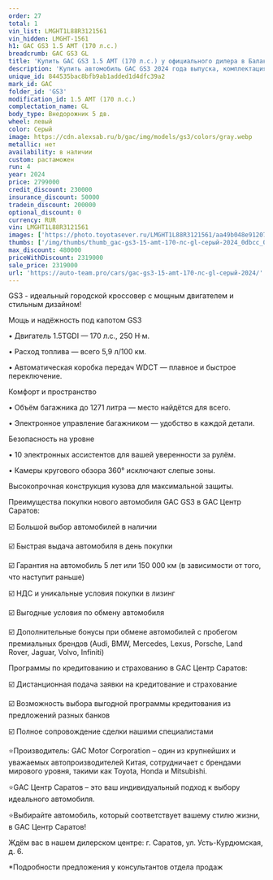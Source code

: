 ```yaml
---
order: 27
total: 1
vin_list: LMGHT1L88R3121561
vin_hidden: LMGHT-1561
h1: GAC GS3 1.5 AMT (170 л.с.)
breadcrumb: GAC GS3 GL
title: 'Купить GAC GS3 1.5 AMT (170 л.с.) у официального дилера в Балаково'
description: 'Купить автомобиль GAC GS3 2024 года выпуска, комплектация GL, цвет - Серый, двигатель - 1.5 AMT (170 л.с.) у официального дилера в г. Балаково. Стоимость данного автомобиля GAC GS3 – 2319000'
unique_id: 844535bac8bfb9ab1added1d4dfc39a2
mark_id: GAC
folder_id: 'GS3'
modification_id: 1.5 AMT (170 л.с.)
complectation_name: GL
body_type: Внедорожник 5 дв.
wheel: левый
color: Серый
image: https://cdn.alexsab.ru/b/gac/img/models/gs3/colors/gray.webp
metallic: нет
availability: в наличии
custom: растаможен
run: 4
year: 2024
price: 2799000
credit_discount: 230000
insurance_discount: 50000
tradein_discount: 200000
optional_discount: 0
currency: RUR
vin: LMGHT1L88R3121561
images: ['https://photo.toyotasever.ru/LMGHT1L88R3121561/aa49b048e91207719159bc7f7320dbcc.jpeg', 'https://photo.toyotasever.ru/LMGHT1L88R3121561/65ee5c1e503f1ea985b70ede8b74bb5e.jpeg', 'https://photo.toyotasever.ru/LMGHT1L88R3121561/af04cec8b61f90554ca38410fa8d596c.jpeg', 'https://photo.toyotasever.ru/LMGHT1L88R3121561/3961463197ed0d25a0b634065ffb3026.jpeg', 'https://photo.toyotasever.ru/LMGHT1L88R3121561/757fa6f4a11165881ba9102aab580cc4.jpeg', 'https://photo.toyotasever.ru/LMGHT1L88R3121561/8c76219508983eaaf734bf23fd176b6c.jpeg', 'https://photo.toyotasever.ru/LMGHT1L88R3121561/5148196d988ba16d6caa7e845ec9489c.jpeg', 'https://photo.toyotasever.ru/LMGHT1L88R3121561/48588eae28dbd21f40d1937765356107.jpeg', 'https://photo.toyotasever.ru/LMGHT1L88R3121561/6cbd3d5682560998f38769e7dbbc5784.jpeg', 'https://photo.toyotasever.ru/LMGHT1L88R3121561/514028221235a23345fcdf844a23fcb5.jpeg', 'https://photo.toyotasever.ru/LMGHT1L88R3121561/6b429627b8cc03e37046b988d380ade4.jpeg', 'https://photo.toyotasever.ru/LMGHT1L88R3121561/2c8af0b61da8b0eec89984bd437eea03.jpeg', 'https://photo.toyotasever.ru/LMGHT1L88R3121561/677d18e360a25661199e0f2fdf98c28c.jpeg', 'https://photo.toyotasever.ru/LMGHT1L88R3121561/d2fff5039eb2076f72eabee75977e6f6.jpeg', 'https://photo.toyotasever.ru/LMGHT1L88R3121561/8990c9d59b5315c7af08ab9174321733.jpeg', 'https://photo.toyotasever.ru/LMGHT1L88R3121561/560ba7d858090ab516c5b6e66a541214.jpeg', 'https://photo.toyotasever.ru/LMGHT1L88R3121561/34f7965c534fd9fa18f374e490f2c3ea.jpeg', 'https://photo.toyotasever.ru/LMGHT1L88R3121561/f475001d0f5625bcc996c7d3b25c8e96.jpeg', 'https://photo.toyotasever.ru/LMGHT1L88R3121561/25e243bfdc287822c628f05592c6213d.jpeg', 'https://photo.toyotasever.ru/LMGHT1L88R3121561/6ae0aa55d4cf5597ddd7eaa41c8aa931.jpeg', 'https://photo.toyotasever.ru/LMGHT1L88R3121561/ea061885bf07eaca11f7be856b24be0e.jpeg', 'https://photo.toyotasever.ru/LMGHT1L88R3121561/082e6fce3246653cc51744965d86ae17.jpeg', 'https://photo.toyotasever.ru/LMGHT1L88R3121561/69ebf95f65b6077f569989e45845a36b.jpeg', 'https://photo.toyotasever.ru/LMGHT1L88R3121561/043a72e817b54bbfb8ba2fd4af792da3.jpeg']
thumbs: ['/img/thumbs/thumb_gac-gs3-15-amt-170-лс-gl-серый-2024_0dbcc_0.webp', '/img/thumbs/thumb_gac-gs3-15-amt-170-лс-gl-серый-2024_4bb5e_1.webp', '/img/thumbs/thumb_gac-gs3-15-amt-170-лс-gl-серый-2024_d596c_2.webp', '/img/thumbs/thumb_gac-gs3-15-amt-170-лс-gl-серый-2024_b3026_3.webp', '/img/thumbs/thumb_gac-gs3-15-amt-170-лс-gl-серый-2024_80cc4_4.webp']
max_discount: 480000
priceWithDiscount: 2319000
sale_price: 2319000
url: 'https://auto-team.pro/cars/gac-gs3-15-amt-170-лс-gl-серый-2024/'
---
```

<p>
 GS3 - идеальный городской кроссовер с мощным двигателем и стильным дизайном!
</p>
<p>
</p>
<p>
 Мощь и надёжность под капотом GS3
</p>
<p>
</p>
<p>
 • Двигатель 1.5TGDI — 170 л.с., 250 Н·м.
</p>
<p>
 • Расход топлива — всего 5,9 л/100 км.
</p>
<p>
 • Автоматическая коробка передач WDCT — плавное и быстрое переключение.
</p>
<p>
</p>
<p>
 Комфорт и пространство
</p>
<p>
</p>
<p>
 • Объём багажника до 1271 литра — место найдётся для всего.
</p>
<p>
 • Электронное управление багажником — удобство в каждой детали.
</p>
<p>
</p>
<p>
 Безопасность на уровне
</p>
<p>
</p>
<p>
 • 10 электронных ассистентов для вашей уверенности за рулём.
</p>
<p>
 • Камеры кругового обзора 360° исключают слепые зоны.
</p>
<p>
 Высокопрочная конструкция кузова для максимальной защиты.
</p>
<p>
</p>
<p>
 Преимущества покупки нового автомобиля GAC GS3 в GАС Центр Саратов:
</p>
<p>
 ☑️ Большой выбор автомобилей в наличии
</p>
<p>
 ☑️ Быстрая выдача автомобиля в день покупки
</p>
<p>
 ☑️ Гарантия на автомобиль 5 лет или 150 000 км (в зависимости от того, что наступит раньше)
</p>
<p>
 ☑️ НДС и уникальные условия покупки в лизинг
</p>
<p>
 ☑️ Выгодные условия по обмену автомобиля
</p>
<p>
 ☑️ Дополнительные бонусы при обмене автомобилей с пробегом премиальных брендов (Audi, BMW, Mercedes, Lexus, Porsche, Land Rover, Jaguar, Volvo, Infiniti)
</p>
<p>
</p>
<p>
 Программы по кредитованию и страхованию в GАС Центр Саратов:
</p>
<p>
 ☑️ Дистанционная подача заявки на кредитование и страхование
</p>
<p>
 ☑️ Возможность выбора выгодной программы кредитования из предложений разных банков
</p>
<p>
 ☑️ Полное сопровождение сделки нашими специалистами
</p>
<p>
</p>
<p>
 ⭐️Производитель: GAC Motor Corporation – один из крупнейших и уважаемых автопроизводителей Китая, сотрудничает с брендами мирового уровня, такими как Toyota, Honda и Mitsubishi.
</p>
<p>
 ⭐️GАС Центр Саратов – это ваш индивидуальный подход к выбору идеального автомобиля.
</p>
<p>
 ⭐️Выбирайте автомобиль, который соответствует вашему стилю жизни, в GАС Центр Саратов!
</p>
<p>
</p>
<p>
 Ждём вас в нашем дилерском центре: г. Саратов, ул. Усть-Курдюмская, д. 6.
</p>
<p>
</p>
<p>
 *Подробности предложения у консультантов отдела продаж
</p>
